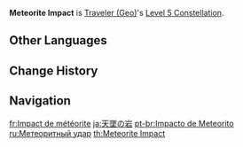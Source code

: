 {{Constellation Infobox
|image       = Constellation Meteorite Impact.png
|description = Increases the Level of [[Starfell Sword]] by 3.<br />Maximum upgrade level is 15.
|level       = 5
|character   = Traveler (Geo)
|utility1    = Talent Level Increase
|utility2    = Elemental Skill Level Increase
}}
'''Meteorite Impact''' is [[Traveler (Geo)]]'s [[Level 5 Constellation]].

==Other Languages==
{{Other Languages
|en      = Meteorite Impact
|zhs     = 天坠之岩
|zhs_rm  = Tiānzhuì zhī Yán
|zht     = 天墜之岩
|zht_rm  = Tiānzhuì zhī Yán
|zh_tl   = 
|ja      = 天墜の岩
|ja_rm   = Tentsui no Iwa{{Assumed}}
|ja_tl   = Rock of the Heaven Crash
|ko      = 하늘에서 떨어지는 바위
|ko_rm   = Haneul-eseo Tteoreojineun Bawi
|ko_tl   = Skyfalling Rock
|es      = Impacto meteórico
|es_tl   = Meteoric Impact
|fr      = Impact de météorite
|fr_tl   = Meteorite Impact
|ru      = Метеоритный удар
|ru_tl   = Meteorite Strike
|th      = Meteorite Impact
|vi      = Thiên Thạch
|vi_tl   = Meteorite
|de      = Meteoriteneinschlag
|de_tl   = Meteorite Impact
|id      = Meteorite Impact
|pt      = Impacto de Meteorito
|pt_tl   = Meteorite Impact
|tr      = Meteorit Etkisi
|tr_tl   = 
|it      = Impatto meteoritico
|it_tl   = Meteorite Impact
}}

==Change History==
{{Change History|1.0}}

==Navigation==
{{Talent Navbox|Traveler (Geo)}}

[[fr:Impact de météorite]]
[[ja:天墜の岩]]
[[pt-br:Impacto de Meteorito]]
[[ru:Метеоритный удар]]
[[th:Meteorite Impact]]